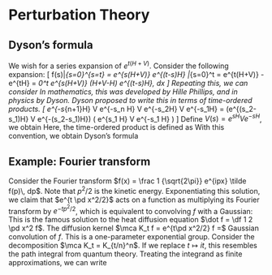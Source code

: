 # Perturbation Theory 

## Dyson's formula {-}
We wish for a series expansion of $e^{t(H+V)}$. 
Consider the following expansion: 
\[ 
    f(s)\big|_{s=0}^{s=t} 
    = e^{s(H+V)} e^{(t-s)H} \big|_{s=0}^t 
    = e^{t(H+V)} - e^{tH} = \int_0^t e^{s(H+V)} (H+V-H) e^{(t-s)H}\, dx 
\] 
Repeating this, we can consider 
\begin{align}
    e^{t(H+V)} 
    &= e^{tH} + \int_0^t e^{s_1(H+V)} V e^{(t-s)H}\, ds_1 \\ 
    &= e^{tH} + \int_0^t e^{s_1H} V e^{(t-s_1)H}\, ds_1 + 
    \int_0^t ds_1 \int_0^{s_1} ds_2\, 
    e^{-s_1(H+V)}V e^{-(s-s_1)H} V e^{-sH} \\ 
    &= \sum_{n=0}^\infty 
    \int_{0\leq s_1\leq \dots \leq s_{n+1}=t}  
    e^{-s_{n+1}H} V e^{-s_n H} V \dots e^{-s_2H} V e^{-s_1H}\, ds 
\end{align}
In mathematics, this was developed by Hille Phillips, 
and in physics by Dyson. Dyson proposed to write 
this in terms of time-ordered products. 
\[ 
    e^{-s_{n+1}H} V e^{-s_n H} V \dots e^{-s_2H} V e^{-s_1H}
    = \dots \left(e^{(s_2-s_1)H} V e^{-(s_2-s_1)H}\right) \left(
        e^{s_1 H} V e^{-s_1 H}
    \right)
\] 
Define $V(s) = e^{s H} V e^{-s H}$, we obtain 
\begin{align}
    e^{t(H+V)} 
    &= \sum_n \int_{s_j\text{ simplex}} e^{s_{n+1}H} 
    V(s_n)\dots V(S_1) \\ 
    &= \sum_n \df 1 {n!} \int ds\, e^{tH} \left[
        V(s_1) \dots V(s_n)
    \right]_+
\end{align}
Here, the time-ordered product is defined as 
\begin{align}
    \left[
        V(s_1)\dots V(s_n)
    \right]_+ = V(s_{\pi_1})\dots V(s_{\pi_n}) \text{ 
    such that } s_\pi \text{ is ordered.}
\end{align}
With this convention, we obtain Dyson's formula 
\begin{align}
    e^{t(H+V)} 
    &= \sum_{n=0}^\infty \df 1 {n!} 
    \int e^{tH} \left[
        V(s_1)\dots V(s_n)
    \right]_+ \, ds = 
    \exp \left[tH + \left(
        \int_0^t V(s)\, dx 
    \right)_+\right]
\end{align}

## Example: Fourier transform {-}

Consider the Fourier transform 
$f(x) = \frac 1 {\sqrt{2\pi}} e^{ipx} \tilde f(p)\, dp$. 
\begin{align}
    \df 1 2 \left(-i \pd x\right)^2f(x) 
    &= \df 1 {\sqrt{2\pi}} \int e^{ipx} \df{p^2}{2} \tilde f(p)\, dp 
\end{align}
Note that $p^2/2$ is the kinetic energy. 
Exponentiating this solution, we claim that 
$e^{t \pd x^2/2}$ acts on a function as multiplying its 
Fourier transform by $e^{-t p^2/2}$, which is equivalent to 
convolving $f$ with a Gaussian: 
\begin{align}
    e^{t\pd x^2/2} f(x)
    = \df 1 {\sqrt{2\pi}} \int e^{ipx + t\frac{p^2}{2}} \tilde f(p)\, dp 
    = \df 1 {\sqrt{2\pi t}} \int e^{-\frac{(x-y)^2}{2t}}f(y)\, dy 
\end{align}
This is the famous solution to the heat diffusion 
equation $\dot f = \df 1 2 \pd x^2 f$. 
The diffusion kernel $\mca K_t f = e^{t\pd x^2/2} f =$ 
Gaussian convolution of $f$. This is a one-parameter 
exponential group. 
Consider the decomposition $\mca K_t = K_{t/n}^n$. 
\begin{align}
    \mca K_t(x_0, x_n) 
    &= \int \mca K_{t/n}(x_0, x_1)\dots \mca K_{t/n}(x_{n-1, x_n})\, dx_1 \dots dx_{n-1} \\ 
    &= \df 1 {(2\pi t)^{n/2}} \int dx_1\dots dx_{n-1} \exp \left[
        -\sum \df{(x_j-x_{j+1})^2}{2t/n}
    \right]
\end{align}
If we replace $t\mapsto it$, this resembles the path integral from quantum theory. 
Treating the integrand as finite approximations, we can write 
\begin{align}
    \lim_{n\to \infty} \mca K_t(x_0, x_n) 
    \approx \df 1 {\sqrt{(2\pi t)^n}}  
    \int \exp \left(
        \df 1 2 \int v^2\, dt 
    \right)
\end{align}